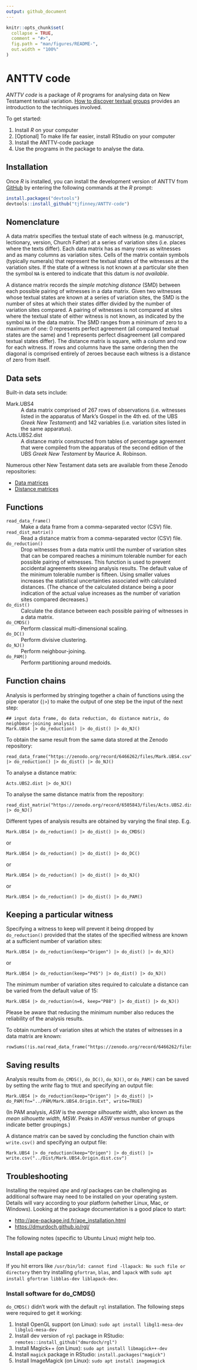 ```yaml
---
output: github_document
---
```


<!-- README.md is generated from README.Rmd. Please edit that file -->

```r
knitr::opts_chunk$set(
  collapse = TRUE,
  comment = "#>",
  fig.path = "man/figures/README-",
  out.width = "100%"
)
```

# ANTTV code

<!-- badges: start -->
<!-- badges: end -->

*ANTTV code* is a package of *R* programs for analysing data on New Testament textual variation. [How to discover textual groups](https://www.tfinney.net/Groups/index.xhtml) provides an introduction to the techniques involved.

To get started:

1. Install *R* on your computer
2. [Optional] To make life far easier, install RStudio on your computer
3. Install the ANTTV-code package
4. Use the programs in the package to analyse the data.

## Installation

Once *R* is installed, you can install the development version of ANTTV from [GitHub](https://github.com/) by entering the following commands at the *R* prompt:

``` r
install.packages("devtools")
devtools::install_github("tjfinney/ANTTV-code")
```

## Nomenclature

A data matrix specifies the textual state of each witness (e.g. manuscript, lectionary, version, Church Father) at a series of variation sites (i.e. places where the texts differ). Each data matrix has as many rows as witnesses and as many columns as variation sites. Cells of the matrix contain symbols (typically numerals) that represent the textual states of the witnesses at the variation sites. If the state of a witness is not known at a particular site then the symbol `NA` is entered to indicate that this datum is *not available*.

A distance matrix records the *simple matching distance* (SMD) between each possible pairing of witnesses in a data matrix. Given two witnesses whose textual states are known at a series of variation sites, the SMD is the number of sites at which their states differ divided by the number of variation sites compared. A pairing of witnesses is not compared at sites where the textual state of either witness is not known, as indicated by the symbol `NA` in the data matrix. The SMD ranges from a minimum of zero to a maximum of one: 0 represents perfect agreement (all compared textual states are the same) and 1 represents perfect disagreement (all compared textual states differ). The distance matrix is square, with a column and row for each witness. If rows and columns have the same ordering then the diagonal is comprised entirely of zeroes because each witness is a distance of zero from itself.

## Data sets

Built-in data sets include:

Mark.UBS4
: A data matrix comprised of 267 rows of observations (i.e. witnesses listed in the apparatus of Mark's Gospel in the 4th ed. of the UBS *Greek New Testament*) and 142 variables (i.e. variation sites listed in the same apparatus).

Acts.UBS2.dist
: A distance matrix constructed from tables of percentage agreement that were compiled from the apparatus of the second edition of the UBS *Greek New Testament* by Maurice A. Robinson. 

Numerous other New Testament data sets are available from these Zenodo repositories:

* [Data matrices](https://zenodo.org/record/4064629)
* [Distance matrices](https://zenodo.org/record/4064631)

## Functions

`read_data_frame()`
: Make a data frame from a comma-separated vector (CSV) file.

`read_dist_matrix()`
: Read a distance matrix from a comma-separated vector (CSV) file.

`do_reduction()`
: Drop witnesses from a data matrix until the number of variation sites that can be compared reaches a minimum tolerable number for each possible pairing of witnesses. This function is used to prevent accidental agreements skewing analysis results. The default value of the minimum tolerable number is fifteen. Using smaller values increases the statistical uncertainties associated with calculated distances. (The chance of the calculated distance being a poor indication of the actual value increases as the number of variation sites compared decreases.)

`do_dist()`
: Calculate the distance between each possible pairing of witnesses in a data matrix.

`do_CMDS()`
: Perform classical multi-dimensional scaling.

`do_DC()`
: Perform divisive clustering.

`do_NJ()`
: Perform neighbour-joining.

`do_PAM()`
: Perform partitioning around medoids.

## Function chains

Analysis is performed by stringing together a chain of functions using the pipe operator (`|>`) to make the output of one step be the input of the next step:

```
## input data frame, do data reduction, do distance matrix, do neighbour-joining analysis
Mark.UBS4 |> do_reduction() |> do_dist() |> do_NJ()
```

To obtain the same result from the same data stored at the Zenodo repository: 

```
read_data_frame("https://zenodo.org/record/6466262/files/Mark.UBS4.csv") |> do_reduction() |> do_dist() |> do_NJ()
```

To analyse a distance matrix:

```
Acts.UBS2.dist |> do_NJ()
```

To analyse the same distance matrix from the repository:

```
read_dist_matrix("https://zenodo.org/record/6505843/files/Acts.UBS2.dist.csv") |> do_NJ()
```

Different types of analysis results are obtained by varying the final step. E.g.

```
Mark.UBS4 |> do_reduction() |> do_dist() |> do_CMDS()
```

or

```
Mark.UBS4 |> do_reduction() |> do_dist() |> do_DC()
```

or

```
Mark.UBS4 |> do_reduction() |> do_dist() |> do_NJ()
```
or

```
Mark.UBS4 |> do_reduction() |> do_dist() |> do_PAM()
```

## Keeping a particular witness

Specifying a witness to keep will prevent it being dropped by `do_reduction()` provided that the states of the specified witness are known at a sufficient number of variation sites:

```
Mark.UBS4 |> do_reduction(keep="Origen") |> do_dist() |> do_NJ()
```

or

```
Mark.UBS4 |> do_reduction(keep="P45") |> do_dist() |> do_NJ()
```

The minimum number of variation sites required to calculate a distance can be varied from the default value of 15:

```
Mark.UBS4 |> do_reduction(n=6, keep="P88") |> do_dist() |> do_NJ()
```

Please be aware that reducing the minimum number also reduces the reliability of the analysis results.

To obtain numbers of variation sites at which the states of witnesses in a data matrix are known:

```
rowSums(!is.na(read_data_frame("https://zenodo.org/record/6466262/files/Mark.UBS4.csv")))
```

## Saving results

Analysis results from `do_CMDS()`, `do_DC()`, `do_NJ()`, or `do_PAM()` can be saved by setting the *write* flag to `TRUE` and specifying an output file:

```
Mark.UBS4 |> do_reduction(keep="Origen") |> do_dist() |> do_PAM(fn="../PAM/Mark.UBS4.Origin.txt", write=TRUE)
```

(In PAM analysis, *ASW* is the *average silhouette width*, also known as the *mean silhouette width*, *MSW*. Peaks in *ASW* versus number of groups indicate better groupings.)

A distance matrix can be saved by concluding the function chain with `write.csv()` and specifying an output file:

```
Mark.UBS4 |> do_reduction(keep="Origen") |> do_dist() |> write.csv("../Dist/Mark.UBS4.Origin.dist.csv")
```

## Troubleshooting

Installing the required *ape* and *rgl* packages can be challenging as additional software may need to be installed on your operating system. Details will vary according to your platform (whether Linux, Mac, or Windows). Looking at the package documentation is a good place to start:

* <http://ape-package.ird.fr/ape_installation.html>
* <https://dmurdoch.github.io/rgl/>

The following notes (specific to Ubuntu Linux) might help too. 

### Install ape package

If you hit errors like `/usr/bin/ld: cannot find -llapack: No such file or directory` then try installing `gfortran`, `blas`, and `lapack` with `sudo apt install gfortran libblas-dev liblapack-dev`.

### Install software for do_CMDS()

`do_CMDS()` didn't work with the default `rgl` installation. The following steps were required to get it working:

1. Install OpenGL support (on Linux): `sudo apt install libgl1-mesa-dev libglu1-mesa-dev`
2. Install dev version of `rgl` package in RStudio: `remotes::install_github("dmurdoch/rgl")`
3. Install Magick++ (on Linux): `sudo apt install libmagick++-dev`
4. Install `magick` package in RStudio: `install.packages("magick")`
5. Install ImageMagick (on Linux): `sudo apt install imagemagick`

